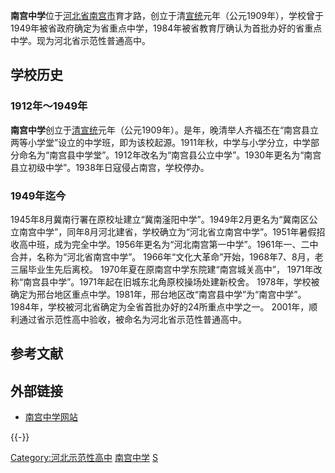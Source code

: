 {{no footnotes|time=2015-06-27T11:08:53+00:00}}
{{refimprove|time=2015-06-27T11:08:53+00:00}}
{{Infobox School
| name        = 南宫中学
| other_name  =
| logo        =
| motto       = 修身、宏志、笃行、立异
| established = 1909年
| type        = 公立全日制高中
| district    = {{CHN}}[[河北省|河北省]][[邢台市|邢台市]]
| grades      = 3个
| principal   = 焦福利
| staff       = 664人
| students    = 9000人
| athletics   = [[篮球|篮球]]、[[田径|田径]]、[[武术|武术]]
| magazine    = 《滏河新洲》
| address     =[[河北省|河北省]][[南宫市|南宫市]]育才路
| tel         = 86-319-5222592
| | website     =http://www.hbngzx.cn/Index.aspx
}}

'''南宫中学'''位于[[河北省|河北省]][[南宫市|南宫市]]育才路，创立于清[[宣统|宣统]]元年（公元1909年），学校曾于1949年被省政府确定为省重点中学，1984年被省教育厅确认为首批办好的省重点中学。现为河北省示范性普通高中。

== 学校历史 ==
===1912年～1949年===
'''南宫中学'''创立于[[清|清]][[宣统|宣统]]元年（公元1909年）。是年，晚清举人齐福丕在“南宫县立两等小学堂”设立的中学班，即为该校起源。1911年秋，中学与小学分立，中学部分命名为“南宫县中学堂”。1912年改名为“南宫县公立中学”。1930年更名为“南宫县立初级中学”。1938年日寇侵占南宫，学校停办。
===1949年迄今===
1945年8月冀南行署在原校址建立“冀南滏阳中学”。1949年2月更名为“冀南区公立南宫中学”，同年8月河北建省，学校确立为“河北省立南宫中学”。1951年暑假招收高中班，成为完全中学。1956年更名为“河北南宫第一中学”。1961年一、二中合并，名称为“河北省南宫中学”。
1966年“文化大革命”开始，1968年7、8月，老三届毕业生先后离校。
1970年夏在原南宫中学东院建“南宫城关高中”， 1971年改称“南宫县中学”。1971年起在旧城东北角原校操场处建新校舍。
1978年，学校被确定为邢台地区重点中学。1981年，邢台地区改“南宫县中学”为“南宫中学”。
1984年，学校被河北省确定为全省首批办好的24所重点中学之一。
2001年，顺利通过省示范性高中验收，被命名为河北省示范性普通高中。

== 参考文献 ==
{{Reflist}}

== 外部链接 ==
* [http://www.hbngzx.cn/Index.aspx 南宫中学网站] {{Wayback|url=http://www.hbngzx.cn/Index.aspx |date=20201020022323 }}

{{-}}
{{河北省示范性普通高级中学}}

[[Category:河北示范性高中|Category:河北示范性高中]]
[[Category:南宫中学|]]
[[Category:1909年創建的教育機構|S]]